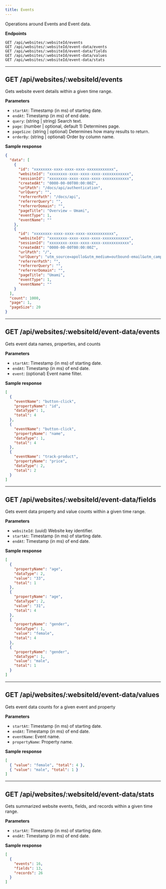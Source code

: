 ```yaml
---
title: Events
---
```


Operations around Events and Event data.

**Endpoints**

```text
GET /api/websites/:websiteId/events
GET /api/websites/:websiteId/event-data/events
GET /api/websites/:websiteId/event-data/fields
GET /api/websites/:websiteId/event-data/values
GET /api/websites/:websiteId/event-data/stats
```

---

## GET /api/websites/:websiteId/events

Gets website event details within a given time range.

**Parameters**

- `startAt`: Timestamp (in ms) of starting date.
- `endAt`: Timestamp (in ms) of end date.
- `query`: (string | string) Search text.
- `page`: (number | optional, default 1) Determines page.
- `pageSize`: (string | optional) Determines how many results to return.
- `orderBy`: (string | optional) Order by column name.

**Sample response**

```json
{
  "data": [
    {
      "id": "xxxxxxxx-xxxx-xxxx-xxxx-xxxxxxxxxxxx",
      "websiteId": "xxxxxxxx-xxxx-xxxx-xxxx-xxxxxxxxxxxx",
      "sessionId": "xxxxxxxx-xxxx-xxxx-xxxx-xxxxxxxxxxxx",
      "createdAt": "0000-00-00T00:00:00Z",
      "urlPath": "/docs/api/authentication",
      "urlQuery": "",
      "referrerPath": "/docs/api",
      "referrerQuery": "",
      "referrerDomain": "",
      "pageTitle": "Overview – Umami",
      "eventType": 1,
      "eventName": ""
    },
    {
      "id": "xxxxxxxx-xxxx-xxxx-xxxx-xxxxxxxxxxxx",
      "websiteId": "xxxxxxxx-xxxx-xxxx-xxxx-xxxxxxxxxxxx",
      "sessionId": "xxxxxxxx-xxxx-xxxx-xxxx-xxxxxxxxxxxx",
      "createdAt": "0000-00-00T00:00:00Z",
      "urlPath": "/",
      "urlQuery": "utm_source=apollo&utm_medium=outbound-email&utm_campaign=founders",
      "referrerPath": "",
      "referrerQuery": "",
      "referrerDomain": "",
      "pageTitle": "Umami",
      "eventType": 1,
      "eventName": ""
    }
  ],
  "count": 1000,
  "page": 1,
  "pageSize": 20
}
```

---

## GET /api/websites/:websiteId/event-data/events

Gets event data names, properties, and counts

**Parameters**

- `startAt`: Timestamp (in ms) of starting date.
- `endAt`: Timestamp (in ms) of end date.
- `event`: (optional) Event name filter.

**Sample response**

```json
[
  {
    "eventName": "button-click",
    "propertyName": "id",
    "dataType": 1,
    "total": 4
  },
  {
    "eventName": "button-click",
    "propertyName": "name",
    "dataType": 1,
    "total": 4
  },
  {
    "eventName": "track-product",
    "propertyName": "price",
    "dataType": 2,
    "total": 2
  }
]
```

---

## GET /api/websites/:websiteId/event-data/fields

Gets event data property and value counts within a given time range.

**Parameters**

- `websiteId`: (uuid) Website key identifier.
- `startAt`: Timestamp (in ms) of starting date.
- `endAt`: Timestamp (in ms) of end date.

**Sample response**

```json
[
  {
    "propertyName": "age",
    "dataType": 2,
    "value": "33",
    "total": 1
  },
  {
    "propertyName": "age",
    "dataType": 2,
    "value": "31",
    "total": 4
  },
  {
    "propertyName": "gender",
    "dataType": 1,
    "value": "female",
    "total": 4
  },
  {
    "propertyName": "gender",
    "dataType": 1,
    "value": "male",
    "total": 1
  }
]
```

---

## GET /api/websites/:websiteId/event-data/values

Gets event data counts for a given event and property

**Parameters**

- `startAt`: Timestamp (in ms) of starting date.
- `endAt`: Timestamp (in ms) of end date.
- `eventName`: Event name.
- `propertyName`: Property name.

**Sample response**

```json
[
  { "value": "female", "total": 4 },
  { "value": "male", "total": 1 }
]
```

---

## GET /api/websites/:websiteId/event-data/stats

Gets summarized website events, fields, and records within a given time range.

**Parameters**

- `startAt`: Timestamp (in ms) of starting date.
- `endAt`: Timestamp (in ms) of end date.

**Sample response**

```json
[
  {
    "events": 16,
    "fields": 13,
    "records": 26
  }
]
```